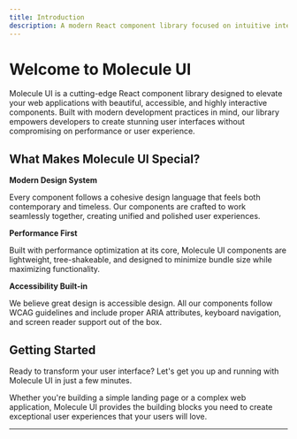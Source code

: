 ```yaml
---
title: Introduction
description: A modern React component library focused on intuitive interactions and seamless user experiences.
---
```


# Welcome to Molecule UI

Molecule UI is a cutting-edge React component library designed to elevate your web applications with beautiful, accessible, and highly interactive components. Built with modern development practices in mind, our library empowers developers to create stunning user interfaces without compromising on performance or user experience.

## What Makes Molecule UI Special?

**Modern Design System**

Every component follows a cohesive design language that feels both contemporary and timeless. Our components are crafted to work seamlessly together, creating unified and polished user experiences.

**Performance First**

Built with performance optimization at its core, Molecule UI components are lightweight, tree-shakeable, and designed to minimize bundle size while maximizing functionality.

**Accessibility Built-in**

We believe great design is accessible design. All our components follow WCAG guidelines and include proper ARIA attributes, keyboard navigation, and screen reader support out of the box.

## Getting Started

Ready to transform your user interface? Let's get you up and running with Molecule UI in just a few minutes.

Whether you're building a simple landing page or a complex web application, Molecule UI provides the building blocks you need to create exceptional user experiences that your users will love.

---
